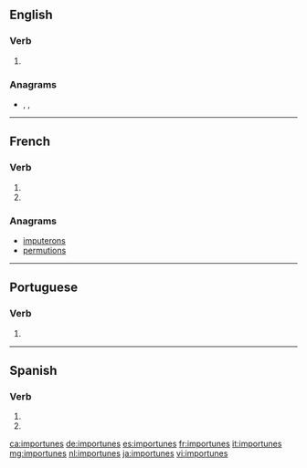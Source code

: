 {{also|importunés}}
==English==

===Verb===
{{head|en|verb form}}

# {{en-third-person singular of|importune}}

===Anagrams===
* {{l|en|mouse print}}, {{l|en|mouseprint}}, {{l|en|resumption}}

----

==French==

===Verb===
{{fr-verb-form}}

# {{inflection of|importuner||2|s|pres|indc|lang=fr}}
# {{inflection of|importuner||2|s|pres|subj|lang=fr}}

===Anagrams===
* [[imputerons#French|imputerons]]
* [[permutions#French|permutions]]

----

==Portuguese==

===Verb===
{{pt-verb-form}}

# {{pt-verb-form-of|importunar}}

----

==Spanish==

===Verb===
{{es-verb-form}}

# {{es-verb form of|ending=ar|mood=imperative|sense=negative|pers=2|formal=no|number=singular|importunar}}
# {{es-verb form of|ending=ar|mood=subjunctive|tense=present|pers=2|formal=no|number=singular|importunar}}

[[ca:importunes]]
[[de:importunes]]
[[es:importunes]]
[[fr:importunes]]
[[it:importunes]]
[[mg:importunes]]
[[nl:importunes]]
[[ja:importunes]]
[[vi:importunes]]